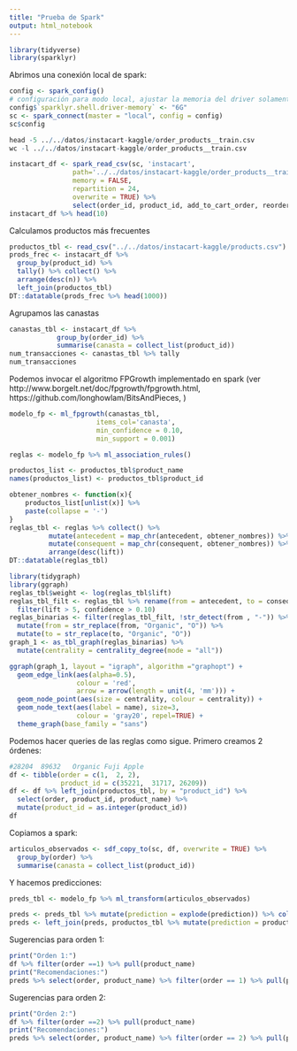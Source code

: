 ```yaml
---
title: "Prueba de Spark"
output: html_notebook
---
```



```r
library(tidyverse)
library(sparklyr)
```

Abrimos una conexión local de spark:

```r
config <- spark_config()
# configuración para modo local, ajustar la memoria del driver solamente
config$`sparklyr.shell.driver-memory` <- "6G"
sc <- spark_connect(master = "local", config = config)
sc$config
```


```r
head -5 ../../datos/instacart-kaggle/order_products__train.csv
wc -l ../../datos/instacart-kaggle/order_products__train.csv
```


```r
instacart_df <- spark_read_csv(sc, 'instacart', 
                path='../../datos/instacart-kaggle/order_products__train.csv',
                memory = FALSE,
                repartition = 24,
                overwrite = TRUE) %>%
                select(order_id, product_id, add_to_cart_order, reordered)
instacart_df %>% head(10)
```

Calculamos productos más frecuentes

```r
productos_tbl <- read_csv("../../datos/instacart-kaggle/products.csv")            
prods_frec <- instacart_df %>% 
  group_by(product_id) %>%
  tally() %>% collect() %>% 
  arrange(desc(n)) %>% 
  left_join(productos_tbl)            
DT::datatable(prods_frec %>% head(1000))
```


Agrupamos las canastas 

```r
canastas_tbl <- instacart_df %>% 
            group_by(order_id) %>%
            summarise(canasta = collect_list(product_id)) 
num_transacciones <- canastas_tbl %>% tally
num_transacciones
```


Podemos invocar el algoritmo FPGrowth implementado en spark (ver http://www.borgelt.net/doc/fpgrowth/fpgrowth.html, https://github.com/longhowlam/BitsAndPieces, )



```r
modelo_fp <- ml_fpgrowth(canastas_tbl, 
                      items_col='canasta', 
                      min_confidence = 0.10,
                      min_support = 0.001)
```


```r
reglas <- modelo_fp %>% ml_association_rules()
```



```r
productos_list <- productos_tbl$product_name
names(productos_list) <- productos_tbl$product_id

obtener_nombres <- function(x){
    productos_list[unlist(x)] %>%
    paste(collapse = '-') 
}
reglas_tbl <- reglas %>% collect() %>% 
          mutate(antecedent = map_chr(antecedent, obtener_nombres)) %>%
          mutate(consequent = map_chr(consequent, obtener_nombres)) %>% 
          arrange(desc(lift))
DT::datatable(reglas_tbl)
```

```r
library(tidygraph)
library(ggraph)
reglas_tbl$weight <- log(reglas_tbl$lift)
reglas_tbl_filt <- reglas_tbl %>% rename(from = antecedent, to = consequent)  %>% 
  filter(lift > 5, confidence > 0.10)
reglas_binarias <- filter(reglas_tbl_filt, !str_detect(from , "-")) %>% 
  mutate(from = str_replace(from, "Organic", "O")) %>% 
  mutate(to = str_replace(to, "Organic", "O")) 
graph_1 <- as_tbl_graph(reglas_binarias) %>%
  mutate(centrality = centrality_degree(mode = "all")) 

ggraph(graph_1, layout = "igraph", algorithm ="graphopt") +
  geom_edge_link(aes(alpha=0.5), 
                 colour = 'red',
                 arrow = arrow(length = unit(4, 'mm'))) + 
  geom_node_point(aes(size = centrality, colour = centrality)) + 
  geom_node_text(aes(label = name), size=3,
                 colour = 'gray20', repel=TRUE) +
  theme_graph(base_family = "sans")
```

Podemos hacer queries de las reglas como sigue. Primero
creamos 2 órdenes:

```r
#28204	89632	Organic Fuji Apple
df <- tibble(order = c(1,  2, 2), 
             product_id = c(35221,  31717, 26209))
df <- df %>% left_join(productos_tbl, by = "product_id") %>% 
  select(order, product_id, product_name) %>% 
  mutate(product_id = as.integer(product_id))
df
```

Copiamos a spark:

```r
articulos_observados <- sdf_copy_to(sc, df, overwrite = TRUE) %>% 
  group_by(order) %>% 
  summarise(canasta = collect_list(product_id))
```

Y hacemos predicciones:

```r
preds_tbl <- modelo_fp %>% ml_transform(articulos_observados) 
```


```r
preds <- preds_tbl %>% mutate(prediction = explode(prediction)) %>% collect()
preds <- left_join(preds, productos_tbl %>% mutate(prediction = product_id))
```

Sugerencias para orden 1:

```r
print("Orden 1:")
df %>% filter(order ==1) %>% pull(product_name)
print("Recomendaciones:")
preds %>% select(order, product_name) %>% filter(order == 1) %>% pull(product_name)
```

Sugerencias para orden 2:

```r
print("Orden 2:")
df %>% filter(order ==2) %>% pull(product_name)
print("Recomendaciones:")
preds %>% select(order, product_name) %>% filter(order == 2) %>% pull(product_name)
```

